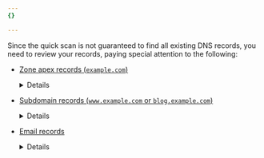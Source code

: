 ```yaml
---
{}

---
```



Since the quick scan is not guaranteed to find all existing DNS records, you need to review your records, paying special attention to the following:

* [Zone apex records (`example.com`)](/dns/manage-dns-records/how-to/create-zone-apex/)

	<Details header="More about zone apex records">
  Zone apex refers to the domain or subdomain on which the control of DNS records starts.

	Usually, the zone apex record makes your domain accessible by visitors. In this case, the necessary record type ([A, AAAA, or CNAME](/dns/manage-dns-records/reference/dns-record-types/#ip-address-resolution)) and its content will depend on the provider that [hosts](/fundamentals/setup/manage-domains/#host-your-domain) your website or application.

  If you are using Cloudflare Pages, refer to [Custom domains](/pages/configuration/custom-domains/).

  If you are using other providers, look for their guidance on how to connect domains managed on external DNS services. Then, make sure you have the records required by your hosting provider on your [DNS records table](/dns/manage-dns-records/#dns-records-table) at Cloudflare.
  </Details>

* [Subdomain records (`www.example.com` or `blog.example.com`)](/dns/manage-dns-records/how-to/create-subdomain/)

  <Details header="More about subdomain records">
  Most subdomains serve a specific purpose within the overall context of your website. For example, `blog.example.com` might be your blog, `support.example.com` could be your customer help portal, and `store.example.com` would be your e-commerce site.

  Even if you do not require specific subdomains, you might want to set up at least the `www` subdomain. It will usually point to the same content as what you have on the apex domain (`example.com`) or use a [redirect](/fundamentals/setup/manage-domains/manage-subdomains/#redirect-a-subdomain-to-the-apex-domain). Having a DNS record on the `www` subdomain helps guarantee that a visitor who types `www.` in front of your domain address on their browser can still find your website or application.
  </Details>

* [Email records](/dns/manage-dns-records/how-to/email-records/)

  <Details header="More about email records">
  Depending on your business needs, you can configure DNS records so that you can use your domain to receive emails, receive and send emails from your domain, or prevent others from sending emails on your behalf (spoofing).

	Below are some examples of what those DNS records might look like. The exact values for your DNS mail records depend on your email provider. If you have issues, review the [Troubleshooting](/dns/troubleshooting/email-issues/) and contact your email service provider to confirm your DNS records are correct.

  | Type | Name    | Content      | Proxy status | TTL    |
  | ---- | ------- | ------------ | ------------ | ------ |
  | A    | `mail`  | `192.0.2.1`  | DNS Only      | Auto   |
  | MX    | `example.com`  | `john.mx.example-server.test`  | DNS Only      | Auto   |
	| TXT    | `_dmarc`  | `"v=DMARC1; p=reject; sp=...`  | DNS Only      | Auto   |
  | TXT    | `*._domainkey`  | `"v=DKIM1; p="`  | DNS Only      | Auto   |
  | TXT    | `example.com`  | `"v=spf1 -all"`  | DNS Only      | Auto   |

  </Details>